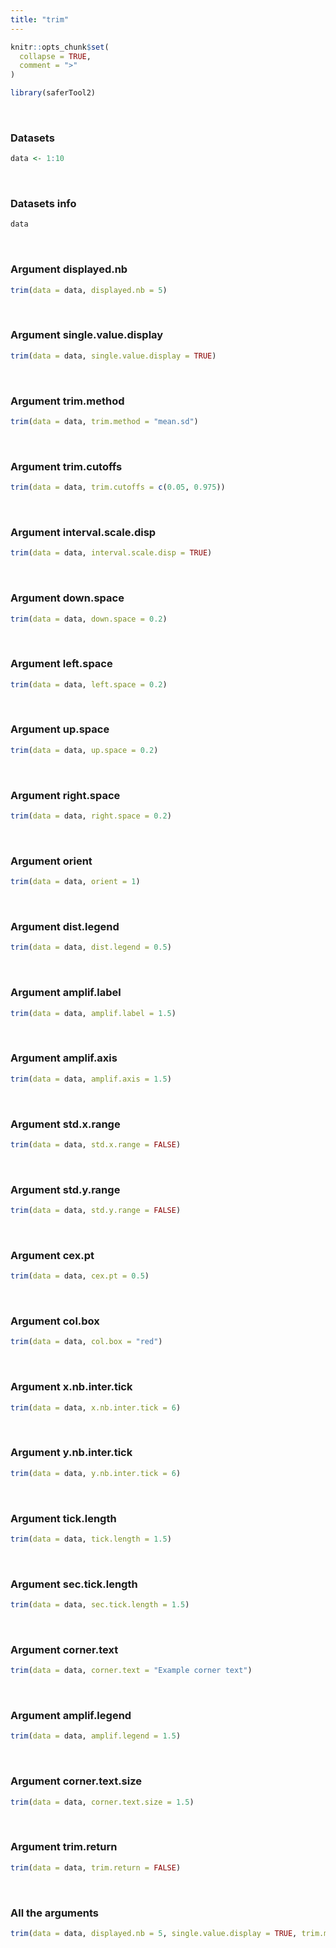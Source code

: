 ---
title: "trim"
---

```{r, include = FALSE}
knitr::opts_chunk$set(
  collapse = TRUE,
  comment = ">"
)
```

```{r setup}
library(saferTool2)
```
<br>

### Datasets

```{r}
data <- 1:10
```
<br>

### Datasets info

```{r}
data
```
<br>

### Argument displayed.nb
```{r}
trim(data = data, displayed.nb = 5)
```
<br>

### Argument single.value.display
```{r}
trim(data = data, single.value.display = TRUE)
```
<br>

### Argument trim.method
```{r}
trim(data = data, trim.method = "mean.sd")
```
<br>

### Argument trim.cutoffs
```{r}
trim(data = data, trim.cutoffs = c(0.05, 0.975))
```
<br>

### Argument interval.scale.disp
```{r}
trim(data = data, interval.scale.disp = TRUE)
```
<br>

### Argument down.space
```{r}
trim(data = data, down.space = 0.2)
```
<br>

### Argument left.space
```{r}
trim(data = data, left.space = 0.2)
```
<br>

### Argument up.space
```{r}
trim(data = data, up.space = 0.2)
```
<br>

### Argument right.space
```{r}
trim(data = data, right.space = 0.2)
```
<br>

### Argument orient
```{r}
trim(data = data, orient = 1)
```
<br>

### Argument dist.legend
```{r}
trim(data = data, dist.legend = 0.5)
```
<br>

### Argument amplif.label
```{r}
trim(data = data, amplif.label = 1.5)
```
<br>

### Argument amplif.axis
```{r}
trim(data = data, amplif.axis = 1.5)
```
<br>

### Argument std.x.range
```{r}
trim(data = data, std.x.range = FALSE)
```
<br>

### Argument std.y.range
```{r}
trim(data = data, std.y.range = FALSE)
```
<br>

### Argument cex.pt
```{r}
trim(data = data, cex.pt = 0.5)
```
<br>

### Argument col.box
```{r}
trim(data = data, col.box = "red")
```
<br>

### Argument x.nb.inter.tick
```{r}
trim(data = data, x.nb.inter.tick = 6)
```
<br>

### Argument y.nb.inter.tick
```{r}
trim(data = data, y.nb.inter.tick = 6)
```
<br>

### Argument tick.length
```{r}
trim(data = data, tick.length = 1.5)
```
<br>


### Argument sec.tick.length
```{r}
trim(data = data, sec.tick.length = 1.5)
```
<br>

### Argument corner.text
```{r}
trim(data = data, corner.text = "Example corner text")
```
<br>

### Argument amplif.legend
```{r}
trim(data = data, amplif.legend = 1.5)
```
<br>

### Argument corner.text.size
```{r}
trim(data = data, corner.text.size = 1.5)
```
<br>

### Argument trim.return
```{r}
trim(data = data, trim.return = FALSE)
```
<br>

### All the arguments
```{r}
trim(data = data, displayed.nb = 5, single.value.display = TRUE, trim.method = "mean.sd", trim.cutoffs = c(0.05, 0.975), interval.scale.disp = TRUE, down.space = 0.2, left.space = 0.2, up.space = 0.2, right.space = 0.2, orient = 1, dist.legend = 0.5, amplif.label = 1.5, amplif.axis = 1.5, std.x.range = FALSE, std.y.range = FALSE, cex.pt = 0.5, col.box = "red", x.nb.inter.tick = 6, y.nb.inter.tick = 6, tick.length = 1.5, sec.tick.length = 1.5, corner.text = "Test corner text", amplif.legend = 1.5, corner.text.size = 1.5, trim.return = FALSE, box.type = "l")
```
